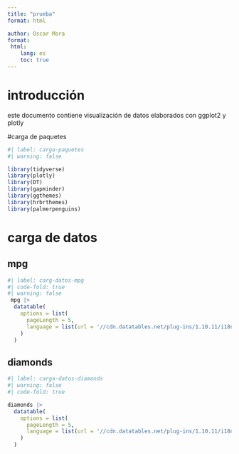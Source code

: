 ---
title: "prueba"
format: html

author: Oscar Mora 
format: 
 html:
    lang: es
    toc: true
---

# introducción 
este documento contiene visualización de datos elaborados con ggplot2 y plotly 

#carga de paquetes 
```{r}
#| label: carga-paquetes  
#| warning: false

library(tidyverse)
library(plotly)
library(DT)
library(gapminder)
library(ggthemes)
library(hrbrthemes)
library(palmerpenguins)


```

# carga de datos

## mpg 
```{r}
#| label: carg-datos-mpg
#| code-fold: true
#| warning: false
 mpg |>
  datatable(
    options = list(
      pageLength = 5,
      language = list(url = '//cdn.datatables.net/plug-ins/1.10.11/i18n/Spanish.json')
    )
  )

```

## diamonds

```{r}
#| label: carga-datos-diamonds
#| warning: false
#| code-fold: true

diamonds |>
  datatable(
    options = list(
      pageLength = 5,
      language = list(url = '//cdn.datatables.net/plug-ins/1.10.11/i18n/Spanish.json')
    )
  )
  
```
